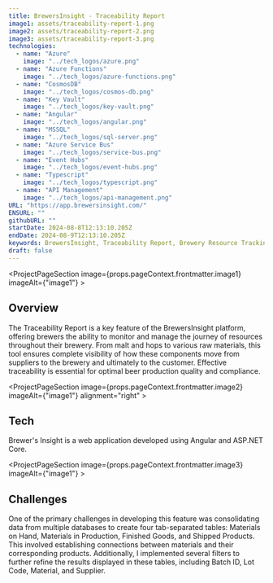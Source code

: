 ```yaml
---
title: BrewersInsight - Traceability Report
image1: assets/traceability-report-1.png
image2: assets/traceability-report-2.png
image3: assets/traceability-report-3.png
technologies:
  - name: "Azure"
    image: "../tech_logos/azure.png"
  - name: "Azure Functions"
    image: "../tech_logos/azure-functions.png"
  - name: "CosmosDB"
    image: "../tech_logos/cosmos-db.png"
  - name: "Key Vault"
    image: "../tech_logos/key-vault.png"
  - name: "Angular"
    image: "../tech_logos/angular.png"
  - name: "MSSQL"
    image: "../tech_logos/sql-server.png"
  - name: "Azure Service Bus"
    image: "../tech_logos/service-bus.png"
  - name: "Event Hubs"
    image: "../tech_logos/event-hubs.png"
  - name: "Typescript"
    image: "../tech_logos/typescript.png"
  - name: "API Management"
    image: "../tech_logos/api-management.png"
URL: "https://app.brewersinsight.com/"
ENSURL: ""
githubURL: ""
startDate: 2024-08-8T12:13:10.205Z
endDate: 2024-08-9T12:13:10.205Z
keywords: BrewersInsight, Traceability Report, Brewery Resource Tracking, Malt and Hops Management, Supply Chain Visibility, Beer Production Quality, Brewer’s Traceability Solutions, Brewing Industry Analytics, Resource Management Software, Bill of Materials (BOM) in Brewing, Devin Davis
draft: false
---
```


<ProjectPageSection image={props.pageContext.frontmatter.image1} imageAlt={"image1"} >

## Overview

The Traceability Report is a key feature of the BrewersInsight platform, offering brewers the ability to monitor and manage the journey of resources throughout their brewery. From malt and hops to various raw materials, this tool ensures complete visibility of how these components move from suppliers to the brewery and ultimately to the customer. Effective traceability is essential for optimal beer production quality and compliance.
</ProjectPageSection>

<ProjectPageSection image={props.pageContext.frontmatter.image2} imageAlt={"image1"} alignment="right" >

## Tech

Brewer's Insight is a web application developed using Angular and ASP.NET Core.
<TechListing technologies={props.pageContext.frontmatter.technologies} />
</ProjectPageSection>

<ProjectPageSection image={props.pageContext.frontmatter.image3} imageAlt={"image1"} >

## Challenges

One of the primary challenges in developing this feature was consolidating data from multiple databases to create four tab-separated tables: Materials on Hand, Materials in Production, Finished Goods, and Shipped Products. This involved establishing connections between materials and their corresponding products. Additionally, I implemented several filters to further refine the results displayed in these tables, including Batch ID, Lot Code, Material, and Supplier.
</ProjectPageSection>
